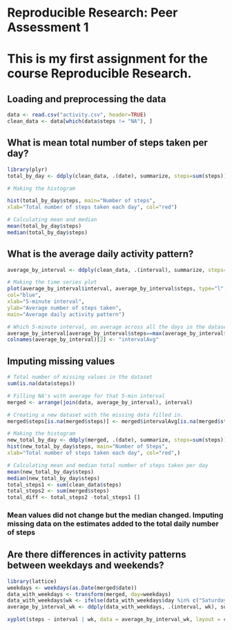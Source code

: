 # Reproducible Research: Peer Assessment 1
# This is my first assignment for the course Reproducible Research.

## Loading and preprocessing the data
```r
data <- read.csv("activity.csv", header=TRUE)
clean_data <- data[which(data$steps != "NA"), ]

```

## What is mean total number of steps taken per day?
```r
library(plyr)
total_by_day <- ddply(clean_data, .(date), summarize, steps=sum(steps))

# Making the histogram 

hist(total_by_day$steps, main="Number of steps", 
xlab="Total number of steps taken each day", col="red")

# Calculating mean and median
mean(total_by_day$steps)
median(total_by_day$steps)
```

## What is the average daily activity pattern?
```r
average_by_interval <- ddply(clean_data, .(interval), summarize, steps=mean(steps))

# Making the time series plot
plot(average_by_interval$interval, average_by_interval$steps, type="l", 
col="blue",
xlab="5-minute interval", 
ylab="Average number of steps taken",
main="Average daily activity pattern")

# Which 5-minute interval, on average across all the days in the dataset, contains the maximum number of steps?
average_by_interval[average_by_interval$steps==max(average_by_interval$steps),]
colnames(average_by_interval)[2] <- "intervalAvg"
```

## Imputing missing values
```r
# Total number of missing values in the dataset
sum(is.na(data$steps))

# Filling NA's with average for that 5-min interval
merged <- arrange(join(data, average_by_interval), interval)

# Creating a new dataset with the missing data filled in.
merged$steps[is.na(merged$steps)] <- merged$intervalAvg[is.na(merged$steps)]

# Making the histogram
new_total_by_day <- ddply(merged, .(date), summarize, steps=sum(steps))
hist(new_total_by_day$steps, main="Number of Steps", 
xlab="Total number of steps taken each day", col="red",)

# Calculating mean and median total number of steps taken per day
mean(new_total_by_day$steps)
median(new_total_by_day$steps)
total_steps1 <- sum(clean_data$steps)
total_steps2 <- sum(merged$steps)
total_diff <- total_steps2 -total_steps1 []
```
### Mean values did not change but the median changed.  Imputing missing data on the estimates added to the total daily number of steps

## Are there differences in activity patterns between weekdays and weekends?

```r
library(lattice)
weekdays <- weekdays(as.Date(merged$date))
data_with_weekdays <- transform(merged, day=weekdays)
data_with_weekdays$wk <- ifelse(data_with_weekdays$day %in% c("Saturday", "Sunday"),"weekend", "weekday")
average_by_interval_wk <- ddply(data_with_weekdays, .(interval, wk), summarize, steps=mean(steps))

xyplot(steps ~ interval | wk, data = average_by_interval_wk, layout = c(1, 2), type="l")
```